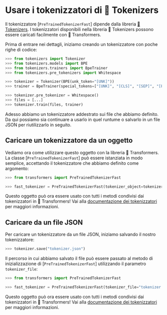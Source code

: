 <!--Copyright 2020 The HuggingFace Team. All rights reserved.

Licensed under the Apache License, Version 2.0 (the "License"); you may not use this file except in compliance with
the License. You may obtain a copy of the License at

http://www.apache.org/licenses/LICENSE-2.0

Unless required by applicable law or agreed to in writing, software distributed under the License is distributed on
an "AS IS" BASIS, WITHOUT WARRANTIES OR CONDITIONS OF ANY KIND, either express or implied. See the License for the
specific language governing permissions and limitations under the License.
-->

# Usare i tokenizzatori di 🤗 Tokenizers

Il tokenizzatore [`PreTrainedTokenizerFast`] dipende dalla libreria [🤗 Tokenizers](https://huggingface.co/docs/tokenizers). I tokenizzatori 
disponibili nella libreria 🤗 Tokenizers possono essere caricati facilmente con 🤗 Transformers.

Prima di entrare nei dettagli, iniziamo creando un tokenizzatore con poche righe di codice:

```python
>>> from tokenizers import Tokenizer
>>> from tokenizers.models import BPE
>>> from tokenizers.trainers import BpeTrainer
>>> from tokenizers.pre_tokenizers import Whitespace

>>> tokenizer = Tokenizer(BPE(unk_token="[UNK]"))
>>> trainer = BpeTrainer(special_tokens=["[UNK]", "[CLS]", "[SEP]", "[PAD]", "[MASK]"])

>>> tokenizer.pre_tokenizer = Whitespace()
>>> files = [...]
>>> tokenizer.train(files, trainer)
```

Adesso abbiamo un tokenizzatore addestrato sui file che abbiamo definito. Da qui possiamo sia continuare a usarlo in quel runtume o salvarlo in un file JSON per riutilizzarlo in seguito.


## Caricare un tokenizzatore da un oggetto

Vediamo ora come utilizzare questo oggetto con la libreria 🤗 Transformers. La classe
[`PreTrainedTokenizerFast`] può essere istanziata in modo semplice, accettando il tokenizzatore che abbiamo definito
come argomento:

```python
>>> from transformers import PreTrainedTokenizerFast

>>> fast_tokenizer = PreTrainedTokenizerFast(tokenizer_object=tokenizer)
```

Questo oggetto può ora essere usato con tutti i metodi condivisi dai tokenizzatori in 🤗 Transformers! Vai alla [documentazione dei tokenizzatori](main_classes/tokenizer) per maggiori informazioni.


## Caricare da un file JSON

Per caricare un tokenizzatore da un file JSON, iniziamo salvando il nostro tokenizzatore:

```python
>>> tokenizer.save("tokenizer.json")
```

Il percorso in cui abbiamo salvato il file può essere passato al metodo di inizializzazione di [`PreTrainedTokenizerFast`] utilizzando il
parametro `tokenizer_file`:

```python
>>> from transformers import PreTrainedTokenizerFast

>>> fast_tokenizer = PreTrainedTokenizerFast(tokenizer_file="tokenizer.json")
```

Questo oggetto può ora essere usato con tutti i metodi condivisi dai tokenizzatori in 🤗 Transformers! Vai alla [documentazione dei tokenizzatori](main_classes/tokenizer) per maggiori informazioni.


